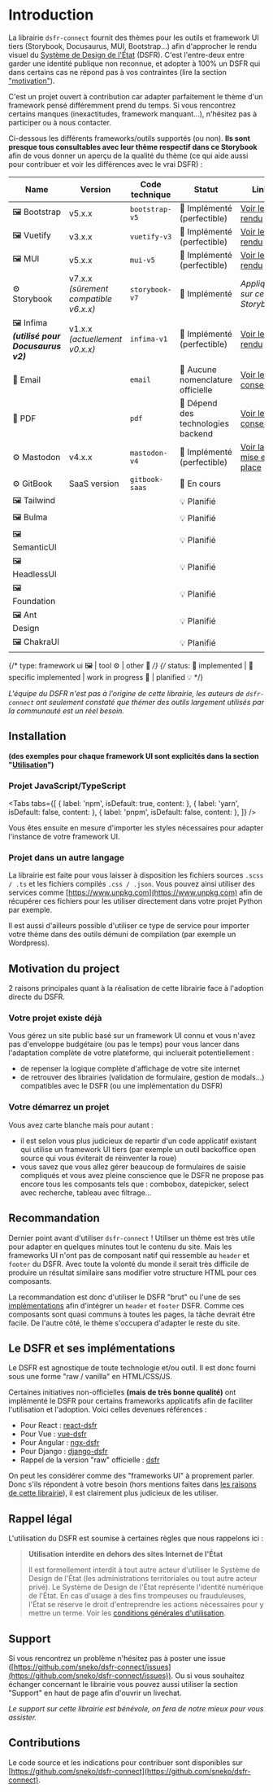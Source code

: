 
<Meta title="dsfr-connect/Introduction" />

# Introduction

La librairie `dsfr-connect` fournit des thèmes pour les outils et framework UI tiers (Storybook, Docusaurus, MUI, Bootstrap...) afin d'approcher le rendu visuel du [Système de Design de l'État](https://www.systeme-de-design.gouv.fr) (DSFR). C'est l'entre-deux entre garder une identité publique non reconnue, et adopter à 100% un DSFR qui dans certains cas ne répond pas à vos contraintes (lire la section ["motivation"](#motivation)).

C'est un projet ouvert à contribution car adapter parfaitement le thème d'un framework pensé différemment prend du temps. Si vous rencontrez certains manques (inexactitudes, framework manquant...), n'hésitez pas à participer ou à nous contacter.

Ci-dessous les différents frameworks/outils supportés (ou non). **Ils sont presque tous consultables avec leur thème respectif dans ce Storybook** afin de vous donner un aperçu de la qualité du thème (ce qui aide aussi pour contribuer et voir les différences avec le vrai DSFR) :

<div className="fr-table">

| Name                                                                           | Version                               | Code technique | Statut                             | Link                                                                               |
| ------------------------------------------------------------------------------ | ------------------------------------- | -------------- | ---------------------------------- | ---------------------------------------------------------------------------------- |
| <span title="Framework UI">🖼️ Bootstrap</span>                                 | v5.x.x                                | `bootstrap-v5` | 🎨 Implémenté (perfectible)        | [Voir le rendu](./?path=/story/bootstrap-v5_gallery-components-accordion--default) |
| <span title="Framework UI">🖼️ Vuetify</span>                                   | v3.x.x                                | `vuetify-v3`   | 🎨 Implémenté (perfectible)        | [Voir le rendu](./?path=/story/vuetify-v3_gallery-v-form-misc-vuelidate--default)  |
| <span title="Framework UI">🖼️ MUI</span>                                       | v5.x.x                                | `mui-v5`       | 🎨 Implémenté (perfectible)        | [Voir le rendu](./?path=/story/mui-v5_gallery-buttons-buttonsizes--default)        |
| <span title="Tool">⚙️ Storybook</span>                                         | v7.x.x _(sûrement compatible v6.x.x)_ | `storybook-v7` | 🎨 Implémenté                      | _Appliqué sur ce Storybook_                                                        |
| <span title="Framework UI">🖼️ Infima</span> _**(utilisé pour Docusaurus v2)**_ | v1.x.x _(actuellement v0.x.x)_        | `infima-v1`    | 🎨 Implémenté (perfectible)        | [Voir le rendu](./?path=/story/infima-v1_gallery-components-alert--default)        |
| <span title="Other type">🌈 Email</span>                                       |                                       | `email`        | 📍 Aucune nomenclature officielle  | [Voir les conseils](./?path=/docs/dsfr-connect-utilisation-email--docs)            |
| <span title="Other type">🌈 PDF</span>                                         |                                       | `pdf`          | 📍 Dépend des technologies backend | [Voir les conseils](./?path=/docs/dsfr-connect-utilisation-pdf--docs)              |
| <span title="Tool">⚙️ Mastodon</span>                                          | v4.x.x                                | `mastodon-v4`  | 🎨 Implémenté (perfectible)        | [Voir la mise en place](./?path=/docs/dsfr-connect-utilisation-mastodon-v4--docs)  |
| <span title="Tool">⚙️ GitBook</span>                                           | SaaS version                          | `gitbook-saas` | 🚧 En cours                        |
| <span title="Framework UI">🖼️ Tailwind</span>                                  |                                       |                | 💡 Planifié                        |
| <span title="Framework UI">🖼️ Bulma</span>                                     |                                       |                | 💡 Planifié                        |
| <span title="Framework UI">🖼️ SemanticUI</span>                                |                                       |                | 💡 Planifié                        |
| <span title="Framework UI">🖼️ HeadlessUI</span>                                |                                       |                | 💡 Planifié                        |
| <span title="Framework UI">🖼️ Foundation</span>                                |                                       |                | 💡 Planifié                        |
| <span title="Framework UI">🖼️ Ant</span> Design                                |                                       |                | 💡 Planifié                        |
| <span title="Framework UI">🖼️ ChakraUI</span>                                  |                                       |                | 💡 Planifié                        |

{/* type: framework ui 🖼️ | tool ⚙️ | other 🌈 */}
{/* status: 🎨 implemented | 📍 specific implemented | work in progress 🚧 | planified 💡 */}

</div>

_L'équipe du DSFR n'est pas à l'origine de cette librairie, les auteurs de `dsfr-connect` ont seulement constaté que thémer des outils largement utilisés par la communauté est un réel besoin._

## Installation

**(des exemples pour chaque framework UI sont explicités dans la section "[Utilisation](./?path=/docs/dsfr-connect-utilisation-bootstrap-v5--docs)")**

### Projet JavaScript/TypeScript

<Tabs
  tabs={[
    { label: 'npm', isDefault: true, content: <Source language="shell" code="npm add dsfr-connect"></Source> },
    { label: 'yarn', isDefault: false, content: <Source language="shell" code="yarn add dsfr-connect"></Source> },
    { label: 'pnpm', isDefault: false, content: <Source language="shell" code="pnpm add dsfr-connect"></Source> },
  ]}
/>

Vous êtes ensuite en mesure d'importer les styles nécessaires pour adapter l'instance de votre framework UI.

### Projet dans un autre langage

La librairie est faite pour vous laisser à disposition les fichiers sources `.scss / .ts` et les fichiers compilés `.css / .json`. Vous pouvez ainsi utiliser des services comme [https://www.unpkg.com](https://www.unpkg.com) afin de récupérer ces fichiers pour les utiliser directement dans votre projet Python par exemple.

Il est aussi d'ailleurs possible d'utiliser ce type de service pour importer votre thème dans des outils démuni de compilation (par exemple un Wordpress).

## <a name="motivation"></a> Motivation du project

2 raisons principales quant à la réalisation de cette librairie face à l'adoption directe du DSFR.

### Votre projet existe déjà

Vous gérez un site public basé sur un framework UI connu et vous n'avez pas d'enveloppe budgétaire (ou pas le temps) pour vous lancer dans l'adaptation complète de votre plateforme, qui incluerait potentiellement :

- de repenser la logique complète d'affichage de votre site internet
- de retrouver des librairies (validation de formulaire, gestion de modals...) compatibles avec le DSFR (ou une implémentation du DSFR)

### Votre démarrez un projet

Vous avez carte blanche mais pour autant :

- il est selon vous plus judicieux de repartir d'un code applicatif existant qui utilise un framework UI tiers (par exemple un outil backoffice open source qui vous éviterait de réinventer la roue)
- vous savez que vous allez gérer beaucoup de formulaires de saisie compliqués et vous avez pleine conscience que le DSFR ne propose pas encore tous les composants tels que : combobox, datepicker, select avec recherche, tableau avec filtrage...

## Recommandation

Dernier point avant d'utiliser `dsfr-connect` ! Utiliser un thème est très utile pour adapter en quelques minutes tout le contenu du site. Mais les frameworks UI n'ont pas de composant natif qui ressemble au `header` et `footer` du DSFR. Avec toute la volonté du monde il serait très difficile de produire un résultat similaire sans modifier votre structure HTML pour ces composants.

La recommandation est donc d'utiliser le DSFR "brut" ou l'une de ses [implémentations](#implementations) afin d'intégrer un `header` et `footer` DSFR. Comme ces composants sont quasi communs à toutes les pages, la tâche devrait être facile. De l'autre côté, le thème s'occupera d'adapter le reste du site.

## <a name="implementations"></a> Le DSFR et ses implémentations

Le DSFR est agnostique de toute technologie et/ou outil. Il est donc fourni sous une forme "raw / vanilla" en HTML/CSS/JS.

Certaines initiatives non-officielles **(mais de très bonne qualité)** ont implémenté le DSFR pour certains frameworks applicatifs afin de faciliter l'utilisation et l'adoption. Voici celles devenues références :

- Pour React : [react-dsfr](https://github.com/codegouvfr/react-dsfr)
- Pour Vue : [vue-dsfr](https://github.com/dnum-mi/vue-dsfr)
- Pour Angular : [ngx-dsfr](https://github.com/betagouv/ngx-dsfr)
- Pour Django : [django-dsfr](https://github.com/entrepreneur-interet-general/django-dsfr)
- Rappel de la version "raw" officielle : [dsfr](https://github.com/GouvernementFR/dsfr)

On peut les considérer comme des "frameworks UI" à proprement parler. Donc s'ils répondent à votre besoin (hors mentions faites dans [les raisons de cette librairie](#motivation)), il est clairement plus judicieux de les utiliser.

## Rappel légal

L'utilisation du DSFR est soumise à certaines règles que nous rappelons ici :

> **Utilisation interdite en dehors des sites Internet de l'État**
>
> Il est formellement interdit à tout autre acteur d'utiliser le Système de Design de l'État (les administrations territoriales ou tout autre acteur privé). Le Système de Design de l'État représente l'identité numérique de l'État. En cas d'usage à des fins trompeuses ou frauduleuses, l'État se réserve le droit d'entreprendre les actions nécessaires pour y mettre un terme. Voir les [conditions générales d'utilisation](https://github.com/GouvernementFR/dsfr/blob/main/doc/legal/cgu.md).

## Support

Si vous rencontrez un problème n'hésitez pas à poster une issue ([https://github.com/sneko/dsfr-connect/issues](https://github.com/sneko/dsfr-connect/issues)). Ou si vous souhaitez échanger concernant le librairie vous pouvez aussi utiliser la section "Support" en haut de page afin d'ouvrir un livechat.

_Le support sur cette librairie est bénévole, on fera de notre mieux pour vous assister._

## Contributions

Le code source et les indications pour contribuer sont disponibles sur [https://github.com/sneko/dsfr-connect](https://github.com/sneko/dsfr-connect).
